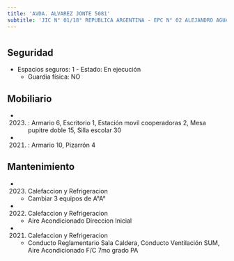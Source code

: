 ```yaml
---
title: 'AVDA. ALVAREZ JONTE 5081'
subtitle: 'JIC N° 01/18° REPUBLICA ARGENTINA - EPC N° 02 ALEJANDRO AGUADO'
---
```


#


## Seguridad

*  Espacios seguros: 1 - Estado: En ejecución 
    + Guardia física: NO





## Mobiliario

*  (2023) : Armario 6, Escritorio 1, Estación movil cooperadoras 2, Mesa pupitre doble 15, Silla escolar 30 

*  (2021) : Armario 10, Pizarrón 4 





## Mantenimiento

*  (2023) Calefaccion y Refrigeracion 
    + Cambiar 3 equipos de A°A°

*  (2022) Calefaccion y Refrigeracion 
    + Aire Acondicionado Direccion Inicial

*  (2021) Calefaccion y Refrigeracion 
    + Conducto Reglamentario Sala Caldera, Conducto Ventilación SUM, Aire Acondicionado F/C  7mo grado PA



